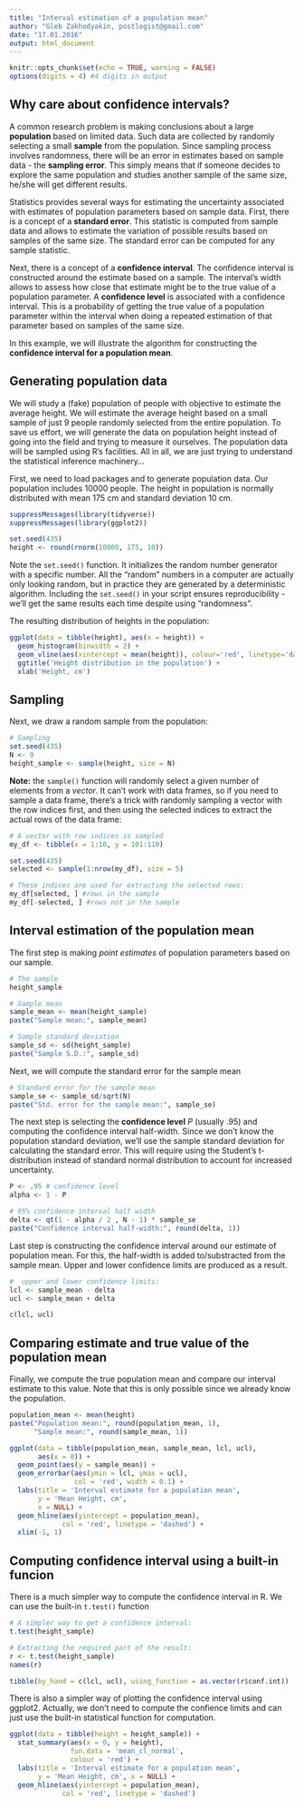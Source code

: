 ```yaml
---
title: "Interval estimation of a population mean"
author: "Gleb Zakhodyakin, postlogist@gmail.com"
date: "17.01.2016"
output: html_document
---
```


```r
knitr::opts_chunk$set(echo = TRUE, warning = FALSE)
options(digits = 4) #4 digits in output
```

## Why care about confidence intervals?

A common research problem is making conclusions about a large **population** based on limited data. Such data are collected by randomly selecting a small **sample** from the population. Since sampling process involves randomness, there will be an error in estimates based on sample data - the **sampling error**. This simply means that if someone decides to explore the same population and studies another sample of the same size, he/she will get different results. 

Statistics provides several ways for estimating the uncertainty associated with estimates of population parameters based on sample data. First, there is a concept of a **standard error**. This statistic is computed from sample data and allows to estimate the variation of possible results based on samples of the same size. The standard error can be computed for any sample statistic.

Next, there is a concept of a **confidence interval**. The confidence interval is constructed around the estimate based on a sample. The interval's width allows to assess how close that estimate might be to the true value of a population parameter. A **confidence level** is associated with a confidence interval. This is a probability of getting the true value of a population parameter within the interval when doing a repeated estimation of that parameter based on samples of the same size.

In this example, we will illustrate the algorithm for constructing the **confidence interval for a population mean**.

## Generating population data
We will study a (fake) population of people with objective to estimate the average height. We will estimate the average height based on a small sample of just 9 people randomly selected from the entire population. To save us effort, we will generate the data on population height instead of going into the field and trying to measure it ourselves. The population data will be sampled using R's facilities. All in all, we are just trying to understand the statistical inference machinery...

First, we need to load packages and to generate population data.
Our population includes 10000 people. The height in population is normally distributed with mean 175 cm and standard deviation 10 cm.

```r
suppressMessages(library(tidyverse))
suppressMessages(library(ggplot2))
```


```r
set.seed(435)
height <- round(rnorm(10000, 175, 10)) 
```

Note the `set.seed()` function. It initializes the random number generator with a specific number. All the "random" numbers in a computer are actually only looking random, but in practice they are generated by a deterministic algorithm. Including the `set.seed()` in your script ensures reproducibility - we'll get the same results each time despite using "randomness".

The resulting distribution of heights in the population:

```r
ggplot(data = tibble(height), aes(x = height)) +
  geom_histogram(binwidth = 2) +
  geom_vline(aes(xintercept = mean(height)), colour='red', linetype='dashed')+
  ggtitle('Height distribution in the population') +
  xlab('Height, cm')
```

## Sampling
Next, we draw a random sample from the population:

```r
# Sampling
set.seed(435)
N <- 9
height_sample <- sample(height, size = N)
```

**Note:** the `sample()` function will randomly select a given number of elements from a *vector*. It can't work with data frames, so if you need to sample a data frame, there's a trick with randomly sampling a vector with the row indices first, and then using the selected indices to extract the actual rows of the data frame:

```r
# A vector with row indices is sampled
my_df <- tibble(x = 1:10, y = 101:110)

set.seed(435)
selected <- sample(1:nrow(my_df), size = 5)

# These indices are used for extracting the selected rows:
my_df[selected, ] #rows in the sample
my_df[-selected, ] #rows not in the sample
```

## Interval estimation of the population mean

The first step is making *point estimates* of population parameters based on our sample.

```r
# The sample
height_sample

# Sample mean
sample_mean <- mean(height_sample)
paste("Sample mean:", sample_mean)

# Sample standard deviation
sample_sd <- sd(height_sample)
paste("Sample S.D.:", sample_sd)
```

Next, we will compute the standard error for the sample mean

```r
# Standard error for the sample mean
sample_se <- sample_sd/sqrt(N)
paste("Std. error for the sample mean:", sample_se)
```

The next step is selecting the **confidence level** $P$ (usually .95) and computing the confidence interval half-width. Since we don't know the population standard deviation, we'll use the sample standard deviation for calculating the standard error. This will require using the Student's t-distribution instead of standard normal distribution to account for increased uncertainty.

```r

P <- .95 # confidence level
alpha <- 1 - P

# 95% confidence interval half width
delta <- qt(1 - alpha / 2 , N - 1) * sample_se
paste("Confidence interval half-width:", round(delta, 1))
```

Last step is constructing the confidence interval around our estimate of population mean. For this, the half-width is added to/substracted from the sample mean. Upper and lower confidence limits are produced as a result.

```r
#  upper and lower confidence limits:
lcl <- sample_mean - delta
ucl <- sample_mean + delta

c(lcl, ucl)
```

## Comparing estimate and true value of the population mean

Finally, we compute the true population mean and compare our interval estimate to this value. Note that this is only possible since we already know the population.

```r

population_mean <- mean(height)
paste("Population mean:", round(population_mean, 1), 
      "Sample mean:", round(sample_mean, 1))

ggplot(data = tibble(population_mean, sample_mean, lcl, ucl),
       aes(x = 0)) +
  geom_point(aes(y = sample_mean)) +
  geom_errorbar(aes(ymin = lcl, ymax = ucl), 
                col = 'red', width = 0.1) +
  labs(title = 'Interval estimate for a population mean',
       y = 'Mean Height, cm',
       x = NULL) +
  geom_hline(aes(yintercept = population_mean),
             col = 'red', linetype = 'dashed') +
  xlim(-1, 1)

```

## Computing confidence interval using a built-in funcion

There is a much simpler way to compute the confidence interval in R. We can use the built-in `t.test()` function

```r
# A simpler way to get a confidence interval:
t.test(height_sample)

# Extracting the required part of the result:
r <- t.test(height_sample)
names(r)

tibble(by_hand = c(lcl, ucl), using_function = as.vector(r$conf.int))

```

There is also a simpler way of plotting the confidence interval using ggplot2. Actually, we don't need to compute the confience limits and can just use the built-in statistical function for computation.

```r
ggplot(data = tibble(height = height_sample)) + 
  stat_summary(aes(x = 0, y = height), 
               fun.data = 'mean_cl_normal', 
               colour = 'red') +
  labs(title = 'Interval estimate for a population mean',
       y = 'Mean Height, cm', x = NULL) +
  geom_hline(aes(yintercept = population_mean), 
             col = 'red', linetype = 'dashed')
```

